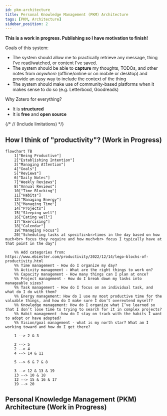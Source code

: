 ```yaml
---
id: pkm-architecture
title: Personal Knowledge Management (PKM) Architecture
tags: [PKM, Architecture]
sidebar_position: 2
---
```



**This is a work in progress. Publishing so I have motivation to finish!**

Goals of this system:

- The system should allow me to practically retrieve any message, thing I've read/watched, or content I've saved.
- The system should be able to **capture** my thoughts, TODOs, and other notes from _anywhere_ (offline/online or on mobile or desktop) and provide an easy way to include the context of the thing
- The system should make use of community-based platforms when it makes sense to do so (e.g. Letterboxd, Goodreads)

Why Zotero for everything?

- It is **structured**
- It is **free** and **open source**

{/* // (Include limitations) */}

## How I think of "productivity"? (Work in Progress)

```mermaid
flowchart TB
	1["Being Productive"]
	2["Establishing Intention"]
	3["Managing Attention"]
	4["Goals"]
	5["Reviews"]
	6["Daily Notes"]
	7["Weekly Reviews"]
	8["Annual Reviews"]
	10["Time Blocking"]
	11["Habits"]
	12["Managing Energy"]
	13["Managing Time"]
	14["Projects"]
	15["Sleeping well"]
	16["Eating well"]
	17["Exercising"]
	18["Calendar"]
	19["Managing Focus"]
	20["Scheduling tasks at specific<br>times in the day based on how much<br> focus they require and how much<br> focus I typically have at that point in the day"]

	%% Add categories from: https://www.ebiester.com/productivity/2022/12/14/lego-blocks-of-productivity.html
	%% Time management - How do I organize my day?
	%% Activity management - What are the right things to work on?
	%% Capacity management - How many things can I plan at once?
	%% Project management - How do I break down my tasks into manageable sizes?
	%% Task management - How do I focus on an individual task, and what do I do with them?
	%% Energy management: How do I use my most productive time for the valuable things, and how do I make sure I don’t overextend myself?
	%% Knowledge management: How do I organize what I’ve learned so that I don’t lose time to trying to search for it in complex projects?
	%% Habit management -how do I stay on track with the habits I want to adopt or have adopted?
	%% Vision/goal management - what is my north star? What am I working toward and how do I get there?

	1 --> 2 & 3

	2 --> 5
	2 --> 4
	4 --> 14 & 11

	5 --> 6 & 7 & 8

	3 --> 12 & 13 & 19
	13 --> 10 & 18
	12 --> 15 & 16 & 17
	19 --> 20
```

## Personal Knowledge Management (PKM) Architecture (Work in Progress)
<Drawio content={pkmArchitecture} />
